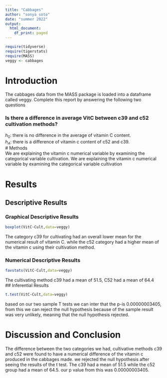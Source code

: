 ```yaml
---
title: "Cabbages"
author: "sonya soto"
date: "summer 2022"
output:
  html_document:
    df_print: paged
---
```


```r
require(tidyverse)
require(tigerstats)
require(MASS)
veggy <- cabbages
```

# Introduction

<!--In this section you explain what you are trying to show.  Where did the data come from?  What is the research or other question you are trying to answer?!-->
 The cabbages data from the MASS package is loaded into a dataframe called veggy. Complete this report by answering the following two questions  
 
### Is there a difference in average VitC between c39 and c52 cultivation methods?  
$h_0$: there is no difference in the average of vitamin C content.   
$h_A$: there is a difference of vitamin c content of c52 and c39.   
# Methods    
We are explaining the vitamin c numerical variable by examining the categorical variable cultivation.  We are explaining the vitamin c numerical variable by examining the categorical variable cultivation 
<!--Decide on your methods:  use "variable analysis" or other appropriate descriptors.  Make sure to choose at least one graphical method and at least one numerical method.!-->

# Results

<!--Divide this section into two sub-sections:  One for your descriptive  results and one for your inferential results.!-->

## Descriptive Results

### Graphical Descriptive Results

<!--Graphical results here.  Make sure to show your code.  Provide appropriate labels for axes, giving units if possible, and provide a good title for the graph, too.  Use the graphical results to describe the patterns if any that exist in the data as focused toward the research question!-->

```r
boxplot(VitC~Cult,data=veggy)
```
The category c39 for cultivating had an overall lower mean for the numerical result of vitamin C. while the c52 category had a higher mean of the vitamin c using their cultivation method. 

### Numerical Descriptive Results

<!--Numerical results go here. Use the numerical results to describe the patterns if any that exist in the data as focused toward the research question!-->
```r
favstats(VitC~Cult,data=veggy)
```
The cultivating method c39 had a mean of 51.5, C52 had a mean of 64.4   
## Inferential Results
  
```r
t.test(VitC~Cult,data=veggy)
```
based on our two sample T tests we can inter that the p-is 0.00000003405, from this we can reject the null hypothesis because of the sample result was very unlikely, meaning that the null hypothesis rejected.  

<!--State hypothesis clearly.  Make sure your discussion of the inferential test covers all the aspects that the test output produces, such as test statistic, p-value etc.  Make a decision about the null hypothesis, explain the assumptions on which the selected test/procedure was based, and why the chosen procedure satisfys the assumptions and is appropriate to answer the research question!-->


# Discussion and Conclusion

<!--Discussion and conclusion here.  If you found a relationship be sure to consider whether the relationship occurs because one of the variavbles causes the other, or whether they perhasps are related for some other reason.  Watch the chapter 6 videos from the GeorgeTown videos collection.!-->





The difference between the two categories we had, cultivative methods c39 and c52 were found to have a numerical difference of the vitamin c produced in the cabbages made. we rejected the null hypothesis after seeing the results of the t test. The c39 had a mean of 51.5 while the c52 group had a mean of 64.5. our p value from this was 0.00000003405.  